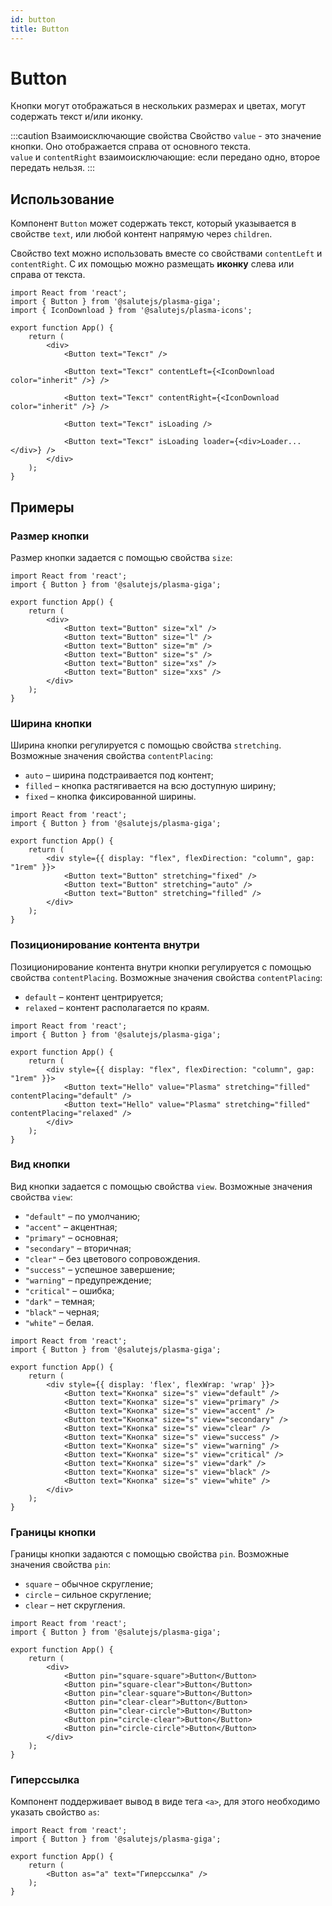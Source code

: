 ```yaml
---
id: button
title: Button
---
```



# Button
Кнопки могут отображаться в нескольких размерах и цветах, могут содержать текст и/или иконку.

<Description name="Button" />
<PropsTable name="Button" />

:::caution Взаимоисключающие свойства
Свойство `value` - это значение кнопки. Оно отображается справа от основного текста.<br/>
`value` и `contentRight` взаимоисключающие: если передано одно, второе передать нельзя.
:::

## Использование
Компонент `Button` может содержать текст, который указывается в
свойстве `text`, или любой контент напрямую через `children`.

Свойство text можно использовать вместе со свойствами `contentLeft` и `contentRight`.
С их помощью можно размещать **иконку** слева или справа от текста.

```tsx live
import React from 'react';
import { Button } from '@salutejs/plasma-giga';
import { IconDownload } from '@salutejs/plasma-icons';

export function App() {
    return (
        <div>
            <Button text="Текст" />

            <Button text="Текст" contentLeft={<IconDownload color="inherit" />} />

            <Button text="Текст" contentRight={<IconDownload color="inherit" />} />

            <Button text="Текст" isLoading />

            <Button text="Текст" isLoading loader={<div>Loader...</div>} />
        </div>
    );
}
```

## Примеры

### Размер кнопки
Размер кнопки задается с помощью свойства `size`:

```tsx live
import React from 'react';
import { Button } from '@salutejs/plasma-giga';

export function App() {
    return (
        <div>
            <Button text="Button" size="xl" />
            <Button text="Button" size="l" />
            <Button text="Button" size="m" />
            <Button text="Button" size="s" />
            <Button text="Button" size="xs" />
            <Button text="Button" size="xxs" />
        </div>
    );
}
```

### Ширина кнопки
Ширина кнопки регулируется с помощью свойства `stretching`.
Возможные значения свойства `contentPlacing`:
+ `auto` – ширина подстраивается под контент;
+ `filled` – кнопка растягивается на всю доступную ширину;
+ `fixed` – кнопка фиксированной ширины.

```tsx live
import React from 'react';
import { Button } from '@salutejs/plasma-giga';

export function App() {
    return (
        <div style={{ display: "flex", flexDirection: "column", gap: "1rem" }}>
            <Button text="Button" stretching="fixed" />
            <Button text="Button" stretching="auto" />
            <Button text="Button" stretching="filled" />
        </div>
    );
}
```

### Позиционирование контента внутри
Позиционирование контента внутри кнопки регулируется с помощью свойства `contentPlacing`.
Возможные значения свойства `contentPlacing`:
+ `default` – контент центрируется;
+ `relaxed` – контент располагается по краям.

```tsx live
import React from 'react';
import { Button } from '@salutejs/plasma-giga';

export function App() {
    return (
        <div style={{ display: "flex", flexDirection: "column", gap: "1rem" }}>
            <Button text="Hello" value="Plasma" stretching="filled" contentPlacing="default" />
            <Button text="Hello" value="Plasma" stretching="filled" contentPlacing="relaxed" />
        </div>
    );
}
```

### Вид кнопки
Вид кнопки задается с помощью свойства `view`. Возможные значения свойства `view`:
+ `"default"` – по умолчанию;
+ `"accent"` – акцентная;
+ `"primary"` – основная;
+ `"secondary"` – вторичная;
+ `"clear"` – без цветового сопровождения.
+ `"success"` – успешное завершение;
+ `"warning"` – предупреждение;
+ `"critical"` – ошибка;
+ `"dark"` – темная;
+ `"black"` – черная;
+ `"white"` – белая.

```tsx live
import React from 'react';
import { Button } from '@salutejs/plasma-giga';

export function App() {
    return (
        <div style={{ display: 'flex', flexWrap: 'wrap' }}>
            <Button text="Кнопка" size="s" view="default" />
            <Button text="Кнопка" size="s" view="primary" />
            <Button text="Кнопка" size="s" view="accent" />
            <Button text="Кнопка" size="s" view="secondary" />
            <Button text="Кнопка" size="s" view="clear" />
            <Button text="Кнопка" size="s" view="success" />
            <Button text="Кнопка" size="s" view="warning" />
            <Button text="Кнопка" size="s" view="critical" />
            <Button text="Кнопка" size="s" view="dark" />
            <Button text="Кнопка" size="s" view="black" />
            <Button text="Кнопка" size="s" view="white" />
        </div>
    );
}
```

### Границы кнопки
Границы кнопки задаются с помощью свойства `pin`. Возможные значения свойства `pin`:
+ `square` – обычное скругление;
+ `circle` – сильное скругление;
+ `clear` – нет скругления.

```tsx live
import React from 'react';
import { Button } from '@salutejs/plasma-giga';

export function App() {
    return (
        <div>
            <Button pin="square-square">Button</Button>
            <Button pin="square-clear">Button</Button>
            <Button pin="clear-square">Button</Button>
            <Button pin="clear-clear">Button</Button>
            <Button pin="clear-circle">Button</Button>
            <Button pin="circle-clear">Button</Button>
            <Button pin="circle-circle">Button</Button>
        </div>
    );
}
```

### Гиперссылка
Компонент поддерживает вывод в виде тега `<a>`, для этого необходимо указать свойство `as`:

```tsx live
import React from 'react';
import { Button } from '@salutejs/plasma-giga';

export function App() {
    return (
        <Button as="a" text="Гиперссылка" />
    );
}
```
